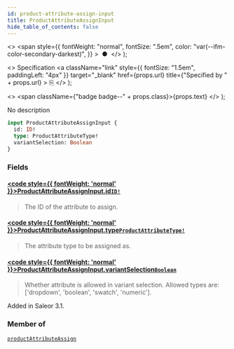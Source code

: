 ```yaml
---
id: product-attribute-assign-input
title: ProductAttributeAssignInput
hide_table_of_contents: false
---
```


  <>
    <span
      style={{
        fontWeight: "normal",
        fontSize: ".5em",
        color: "var(--ifm-color-secondary-darkest)",
      }}
    >
      &nbsp;●&nbsp;
    </span>
  </>
);

  <>
    Specification
    <a
      className="link"
      style={{ fontSize: "1.5em", paddingLeft: "4px" }}
      target="\_blank"
      href={props.url}
      title={"Specified by " + props.url}
    >
      ⎘
    </a>
  </>
);

  <>
    <span className={"badge badge--" + props.class}>{props.text}</span>
  </>
);

No description

```graphql
input ProductAttributeAssignInput {
  id: ID!
  type: ProductAttributeType!
  variantSelection: Boolean
}
```

### Fields

#### [<code style={{ fontWeight: 'normal' }}>ProductAttributeAssignInput.<b>id</b></code>](#)<Bullet />[`ID!`](../../api-reference/miscellaneous/scalars/id) <Badge class="secondary" text="non-null"/> <Badge class="secondary" text="scalar"/> <Badge class="secondary" text="miscellaneous"/>

> The ID of the attribute to assign.

#### [<code style={{ fontWeight: 'normal' }}>ProductAttributeAssignInput.<b>type</b></code>](#)<Bullet />[`ProductAttributeType!`](../../api-reference/products/enums/product-attribute-type) <Badge class="secondary" text="non-null"/> <Badge class="secondary" text="enum"/> <Badge class="secondary" text="products"/>

> The attribute type to be assigned as.

#### [<code style={{ fontWeight: 'normal' }}>ProductAttributeAssignInput.<b>variantSelection</b></code>](#)<Bullet />[`Boolean`](../../api-reference/miscellaneous/scalars/boolean) <Badge class="secondary" text="scalar"/> <Badge class="secondary" text="miscellaneous"/>

> Whether attribute is allowed in variant selection. Allowed types are: ['dropdown', 'boolean', 'swatch', 'numeric'].

Added in Saleor 3.1.

>

### Member of

[`productAttributeAssign`](../../api-reference/products/mutations/product-attribute-assign) <Badge class="secondary" text="mutation"/>
